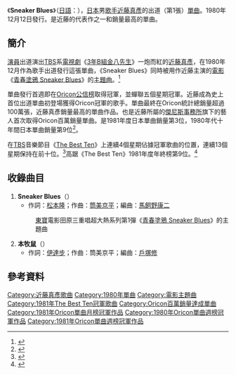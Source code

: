 {{Infobox Single|
| Name           = Sneaker Blues<br />{{lang|ja|スニーカーぶる～す}}
| Artist         = [[近藤真彥|近藤真彥]]
| Album          = 
| Released       = 1980年12月12日<br />2006年1月1日（[[CD-BOX|CD-BOX]]）
| Recorded       = 
| Genre          = [[偶像歌謠曲|偶像歌謠曲]]
| Length         = 
| Label          = [[BMG_JAPAN|RVC]]
| Writer         =
| Producer       = 
| Reviews        = 
| Chart position = *週間最高排行第1位（[[The_Best_Ten|The Best Ten]]）
*週間最高排行第1位（[[Oricon公信榜|Oricon]]）
*1981年1月度月間排行第1位（[[Oricon公信榜|Oricon]]）
*1981年度年間排行第9位（[[The_Best_Ten|The Best Ten]]）
*1981年度年間排行第3位（[[Oricon公信榜|Oricon]]）
| Certification  = 
| Last single    = -
| This single    = '''Sneaker Blues'''<br />（1980年）
| Next single    = [[橫濱貼面舞|橫濱貼面舞]]<br />（1981年）
}}
《'''Sneaker Blues'''》（[[日語|日語]]：{{lang|ja|'''スニーカーぶる～す'''}}），[[日本|日本]]男[[歌手|歌手]][[近藤真彥|近藤真彥]]的出道（第1張）[[單曲|單曲]]。1980年12月12日發行。是近藤的代表作之一和銷量最高的單曲。

==簡介==
[[演員|演員]]出道演出[[TBS電視|TBS]]系[[日本電視劇|電視劇]]《[[3年B組金八先生|3年B組金八先生]]》一炮而紅的[[近藤真彥|近藤真彥]]，在1980年12月作為歌手出道發行這張單曲，《Sneaker Blues》同時被用作近藤主演的[[電影|電影]]《[[青春塗鴉_Sneaker_Blues|青春塗鴉 Sneaker Blues]]》的[[主題曲|主題曲]]。<ref>{{Cite web |url=http://www.zakzak.co.jp/people/news/20101207/peo1012071535000-n1.htm |script-title=ja:【近藤真彦】ブレない心で「最高」の頂きへ再加速　デビュー３０周年！ |accessdate=2011-04-14 |archive-date=2011-08-10 |archive-url=https://web.archive.org/web/20110810053120/http://www.zakzak.co.jp/people/news/20101207/peo1012071535000-n1.htm |dead-url=no }}</ref>

單曲發行首週即在[[Oricon公信榜|Oricon公信榜]]取得冠軍，並蟬聯五個星期冠軍。近藤成為史上首位出道單曲初登場獲得Oricon冠軍的歌手。單曲最終在Oricon統計總銷量超過100萬張，近藤真彥銷量最高的單曲作品。也是近藤所屬的[[傑尼斯事務所|傑尼斯事務所]]旗下的藝人首次取得Oricon百萬銷量單曲。是1981年度日本單曲銷量第3位，1980年代十年間日本單曲銷量第9位<ref>{{Cite web |url=http://www.oricon.co.jp/news/confidence/23883/ |script-title=ja:ウォークマンとCD登場！音楽が若者に不可欠となった80年代！ |accessdate=2011-04-14 |archive-date=2010-08-18 |archive-url=https://web.archive.org/web/20100818062013/http://www.oricon.co.jp/news/confidence/23883 |dead-url=no }}</ref>。

在[[TBS電視|TBS]]音樂節目《[[The_Best_Ten|The Best Ten]]》上連續4個星期佔據冠軍歌曲的位置，連續13個星期保持在前十位。<ref>[http://www2.tokai.or.jp/BGB/best10/1981.htm {{lang|ja|ザ・ベストテン 所有リスト 1981年}}]{{dead link|date=2017年11月 |bot=InternetArchiveBot |fix-attempted=yes }}</ref>高踞《The Best Ten》1981年度年終榜第9位。<ref>{{Cite web |url=http://edelweiss.inside-ricefield.com/bestten/1981_nenkan.html |script-title=ja:ザ・ベストテン 1981年、年間ベストテン |accessdate=2011-04-14 |archive-date=2011-04-11 |archive-url=https://web.archive.org/web/20110411030404/http://edelweiss.inside-ricefield.com/bestten/1981_nenkan.html |dead-url=no }}</ref>

==收錄曲目==
# '''Sneaker Blues'''（{{lang|ja|スニーカーぶる～す}}）　
#*作詞：[[松本隆|松本隆]]；作曲：[[筒美京平|筒美京平]]；編曲：[[馬飼野康二|馬飼野康二]]
#:[[東寶株式會社|東寶]]電影田原三重唱超大熱系列第1彈《[[青春塗鴉_Sneaker_Blues|青春塗鴉 Sneaker Blues]]》的主題曲
# '''本牧鼠'''（{{lang|ja|ホンモク・ラット}}）
#*作詞：[[伊集院靜|伊達步]]；作曲：筒美京平；編曲：[[戶塚修|戶塚修]]

==參考資料==
{{Reflist}}

{{DEFAULTSORT:Sneaker Blues}}
[[Category:近藤真彥歌曲|Category:近藤真彥歌曲]]
[[Category:1980年單曲|Category:1980年單曲]]
[[Category:電影主題曲|Category:電影主題曲]]
[[Category:1981年The_Best_Ten冠軍歌曲|Category:1981年The Best Ten冠軍歌曲]]
[[Category:Oricon百萬銷量達成單曲|Category:Oricon百萬銷量達成單曲]]
[[Category:1981年Oricon單曲月榜冠軍作品|Category:1981年Oricon單曲月榜冠軍作品]]
[[Category:1980年Oricon單曲週榜冠軍作品|Category:1980年Oricon單曲週榜冠軍作品]]
[[Category:1981年Oricon單曲週榜冠軍作品|Category:1981年Oricon單曲週榜冠軍作品]]